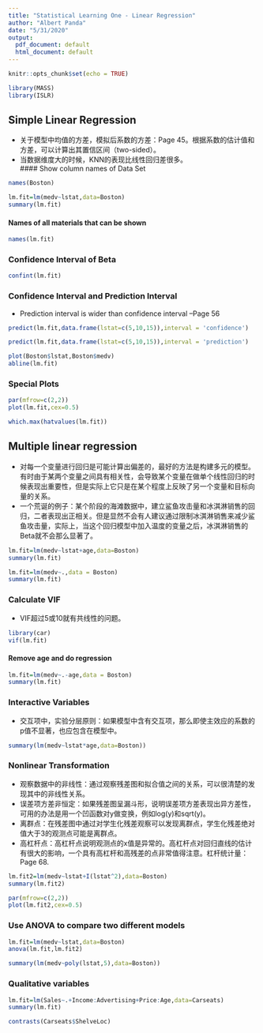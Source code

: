 ```yaml
---
title: "Statistical Learning One - Linear Regression"
author: "Albert Panda"
date: "5/31/2020"
output:
  pdf_document: default
  html_document: default
---
```


```r
knitr::opts_chunk$set(echo = TRUE)
```

```r
library(MASS)
library(ISLR)
```

## Simple Linear Regression
* 关于模型中均值的方差，模拟后系数的方差：Page 45。根据系数的估计值和方差，可以计算出其置信区间（two-sided）。  
* 当数据维度大的时候，KNN的表现比线性回归差很多。  
#### Show column names of Data Set
```r
names(Boston)
```

```r
lm.fit=lm(medv~lstat,data=Boston)
summary(lm.fit)
```

#### Names of all materials that can be shown
```r
names(lm.fit)
```

### Confidence Interval of Beta
```r
confint(lm.fit)
```

### Confidence Interval and Prediction Interval
* Prediction interval is wider than confidence interval --Page 56
```r
predict(lm.fit,data.frame(lstat=c(5,10,15)),interval = 'confidence')
```

```r
predict(lm.fit,data.frame(lstat=c(5,10,15)),interval = 'prediction')
```

```r
plot(Boston$lstat,Boston$medv)
abline(lm.fit)
```

### Special Plots
```r
par(mfrow=c(2,2))
plot(lm.fit,cex=0.5)
```

```r
which.max(hatvalues(lm.fit))
```

## Multiple linear regression
* 对每一个变量进行回归是可能计算出偏差的，最好的方法是构建多元的模型。有时由于某两个变量之间具有相关性，会导致某个变量在做单个线性回归的时候表现出重要性，但是实际上它只是在某个程度上反映了另一个变量和目标向量的关系。  
* 一个荒诞的例子：某个阶段的海滩数据中，建立鲨鱼攻击量和冰淇淋销售的回归，二者表现出正相关。但是显然不会有人建议通过限制冰淇淋销售来减少鲨鱼攻击量，实际上，当这个回归模型中加入温度的变量之后，冰淇淋销售的Beta就不会那么显著了。
```r
lm.fit=lm(medv~lstat+age,data=Boston)
summary(lm.fit)
```

```r
lm.fit=lm(medv~.,data = Boston)
summary(lm.fit)
```

### Calculate VIF
* VIF超过5或10就有共线性的问题。
```r
library(car)
vif(lm.fit)
```

#### Remove age and do regression
```r
lm.fit=lm(medv~.-age,data = Boston)
summary(lm.fit)
```

### Interactive Variables
* 交互项中，实验分层原则：如果模型中含有交互项，那么即使主效应的系数的p值不显著，也应包含在模型中。
```r
summary(lm(medv~lstat*age,data=Boston))
```

### Nonlinear Transformation
* 观察数据中的非线性：通过观察残差图和拟合值之间的关系，可以很清楚的发现其中的非线性关系。  
* 误差项方差非恒定：如果残差图呈漏斗形，说明误差项方差表现出异方差性，可用的办法是用一个凹函数对y做变换，例如log(y)和sqrt(y)。  
* 离群点：在残差图中通过对学生化残差观察可以发现离群点，学生化残差绝对值大于3的观测点可能是离群点。  
* 高杠杆点：高杠杆点说明观测点的x值是异常的。高杠杆点对回归直线的估计有很大的影响，一个具有高杠杆和高残差的点非常值得注意。杠杆统计量：Page 68.
```r
lm.fit2=lm(medv~lstat+I(lstat^2),data=Boston)
summary(lm.fit2)
```

```r
par(mfrow=c(2,2))
plot(lm.fit2,cex=0.5)
```

### Use ANOVA to compare two different models
```r
lm.fit=lm(medv~lstat,data=Boston)
anova(lm.fit,lm.fit2)
```

```r
summary(lm(medv~poly(lstat,5),data=Boston))
```

### Qualitative variables
```r
lm.fit=lm(Sales~.+Income:Advertising+Price:Age,data=Carseats)
summary(lm.fit)
```

```r
contrasts(Carseats$ShelveLoc)
```

